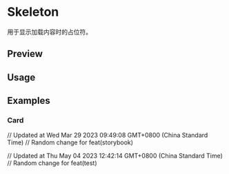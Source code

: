 

<Meta of={SkeletonStories} />

# Skeleton

用于显示加载内容时的占位符。

## Preview

<Canvas of={SkeletonStories.Default} />

## Usage



<Source code={importCode} language='ts' dark />
<Source code={usageCode} language='tsx' dark />

## Examples

### Card

<Canvas of={SkeletonStories.Card} />

// Updated at Wed Mar 29 2023 09:49:08 GMT+0800 (China Standard Time)
// Random change for feat(storybook)

// Updated at Thu May 04 2023 12:42:14 GMT+0800 (China Standard Time)
// Random change for feat(test)
